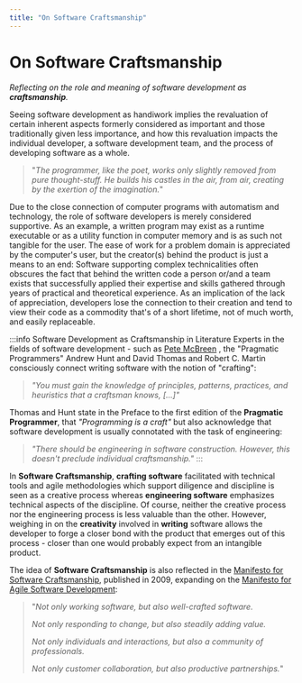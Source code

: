 ```yaml
---
title: "On Software Craftsmanship"
---
```




# On Software Craftsmanship

_Reflecting on the role and meaning of software development as **craftsmanship**._

Seeing software development as handiwork implies the revaluation of certain inherent aspects formerly considered as important
and those traditionally given less importance, and how this revaluation impacts the individual developer, a software
development team, and the process of developing software as a whole.

> "_The programmer, like the poet, works only slightly removed from pure thought-stuff. He builds his castles in the air, from air, creating by the exertion of the imagination._" <BibRef name="MM" pp="7"/>

Due to the close connection of computer programs with automatism and technology, the role of software developers is merely
considered supportive. As an example, a written program may exist as a runtime executable or as a utility function in computer
memory and is as such not tangible for the user. The ease of work for a problem domain is appreciated by the computer's user,
but the creator(s) behind the product is just a means to an end: Software supporting complex technicalities often obscures
the fact that behind the written code a person or/and a team exists that successfully applied their expertise and skills
gathered through years of practical and theoretical experience. As an implication of the lack of appreciation, developers
lose the connection to their creation and tend to view their code as a commodity that's of a short lifetime, not of much
worth, and easily replaceable.

:::info Software Development as Craftsmanship in Literature
Experts in the fields of software development - such as [Pete McBreen](https://www.improvingwetware.com) <BibRef name="SCS" />, the "Pragmatic Programmers" Andrew Hunt and David Thomas <BibRef name="PP" /> and Robert C. Martin <BibRef name="CC" /> consciously connect writing software with the notion of "crafting":

> _"You must gain the knowledge of principles, patterns, practices, and heuristics that a craftsman knows, [...]"_ <BibRef name="CC" pp="xxvi"/>

Thomas and Hunt state in the Preface to the first edition of the **Pragmatic Programmer**, that _"Programming is a craft"_ <BibRef name="PP" pp="xix" />
but also acknowledge that software development is usually connotated with the task of engineering:

> _"There should be engineering in software construction. However, this doesn't preclude individual craftsmanship."_ <BibRef name="PP" pp="xxii" />
:::

In **Software Craftsmanship**, **crafting software** facilitated with technical tools and agile methodologies which support diligence and discipline
is seen as a creative process whereas **engineering software** emphasizes technical aspects of the discipline.
Of course, neither the creative process nor the engineering process is less valuable than the other. However, weighing in on
the **creativity** involved in **writing** software allows the developer to forge a closer bond with the product that emerges
out of this process - closer than one would probably expect from an intangible product.

The idea of **Software Craftsmanship** is also reflected in the [Manifesto for Software Craftsmanship](https://manifesto.softwarecraftsmanship.org/), published in 2009, expanding on the [Manifesto for Agile Software Development](https://agilemanifesto.org/):

>    "_Not only working software,
      but also well-crafted software._
>
>    _Not only responding to change,
      but also steadily adding value._
>
>    _Not only individuals and interactions,
      but also a community of professionals._
>
>    _Not only customer collaboration,
      but also productive partnerships._"

